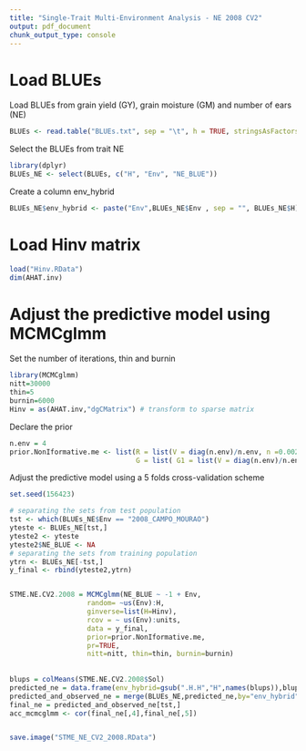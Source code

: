 ---
title: "Single-Trait Multi-Environment Analysis - NE 2008 CV2"
output: pdf_document
chunk_output_type: console
---
# Load BLUEs


Load BLUEs from grain yield (GY), grain moisture (GM) and number of ears (NE)

```{r eval=FALSE, message=FALSE}
BLUEs <- read.table("BLUEs.txt", sep = "\t", h = TRUE, stringsAsFactors = F)
```

Select the BLUEs from trait NE 

```{r eval=FALSE, message=FALSE}
library(dplyr)
BLUEs_NE <- select(BLUEs, c("H", "Env", "NE_BLUE"))
```

Create a column env_hybrid

```{r eval=FALSE, message=FALSE}
BLUEs_NE$env_hybrid <- paste("Env",BLUEs_NE$Env , sep = "", BLUEs_NE$H)
```

# Load Hinv matrix

```{r eval=FALSE, message=FALSE}
load("Hinv.RData")
dim(AHAT.inv)
```


# Adjust the predictive model using MCMCglmm


Set the number of iterations, thin and burnin

```{r eval=FALSE, message=FALSE}
library(MCMCglmm)
nitt=30000
thin=5
burnin=6000
Hinv = as(AHAT.inv,"dgCMatrix") # transform to sparse matrix
```

Declare the prior

```{r eval=FALSE, message=FALSE}
n.env = 4
prior.NonIformative.me <- list(R = list(V = diag(n.env)/n.env, n =0.002), 
                               G = list( G1 = list(V = diag(n.env)/n.env, n = 0.002)))
```


Adjust the predictive model using a 5 folds cross-validation scheme

```{r, eval=FALSE, message=FALSE}
set.seed(156423) 

# separating the sets from test population
tst <- which(BLUEs_NE$Env == "2008_CAMPO_MOURAO")
yteste <- BLUEs_NE[tst,]
yteste2 <- yteste
yteste2$NE_BLUE <- NA
# separating the sets from training population
ytrn <- BLUEs_NE[-tst,]
y_final <- rbind(yteste2,ytrn)


STME.NE.CV2.2008 = MCMCglmm(NE_BLUE ~ -1 + Env,
                   random= ~us(Env):H,
                   ginverse=list(H=Hinv),
                   rcov = ~ us(Env):units,
                   data = y_final, 
                   prior=prior.NonIformative.me,
                   pr=TRUE,
                   nitt=nitt, thin=thin, burnin=burnin)
  
   
blups = colMeans(STME.NE.CV2.2008$Sol)
predicted_ne = data.frame(env_hybrid=gsub(".H.H","H",names(blups)),blups)
predicted_and_observed_ne = merge(BLUEs_NE,predicted_ne,by="env_hybrid")
final_ne = predicted_and_observed_ne[tst,]
acc_mcmcglmm <- cor(final_ne[,4],final_ne[,5])


save.image("STME_NE_CV2_2008.RData")  
```



